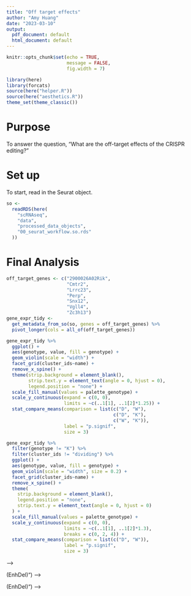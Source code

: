 ```yaml
---
title: "Off target effects"
author: "Amy Huang"
date: "2023-03-10"
output:
  pdf_document: default
  html_document: default
---
```


```r
knitr::opts_chunk$set(echo = TRUE, 
                      message = FALSE, 
                      fig.width = 7)

library(here)
library(forcats)
source(here("helper.R"))
source(here("aesthetics.R"))
theme_set(theme_classic())
```

# Purpose 

To answer the question, "What are the off-target effects of the CRISPR editing?"

# Set up

To start, read in the Seurat object. 

```r
so <-
  readRDS(here(
    "scRNAseq",
    "data",
    "processed_data_objects",
    "00_seurat_workflow.so.rds"
  ))
```

# Final Analysis

```r
off_target_genes <- c("2900026A02Rik",
                      "Cmtr2",
                      "Lrrc23",
                      "Perp",
                      "Snx12",
                      "Vgll4",
                      "Zc3h13")
gene_expr_tidy <- 
  get_metadata_from_so(so, genes = off_target_genes) %>% 
  pivot_longer(cols = all_of(off_target_genes))
```

```r
gene_expr_tidy %>% 
  ggplot() + 
  aes(genotype, value, fill = genotype) + 
  geom_violin(scale = "width") + 
  facet_grid(cluster_ids~name) + 
  remove_x_spine() + 
  theme(strip.background = element_blank(), 
        strip.text.y = element_text(angle = 0, hjust = 0), 
        legend.position = "none") + 
  scale_fill_manual(values = palette_genotype) + 
  scale_y_continuous(expand = c(0, 0), 
                     limits = ~c(..1[1], ..1[2]*1.25)) + 
  stat_compare_means(comparison = list(c("D", "W"), 
                                       c("D", "K"), 
                                       c("W", "K")), 
                     label = "p.signif", 
                     size = 3)
```


```r
gene_expr_tidy %>% 
  filter(genotype != "K") %>% 
  filter(cluster_ids != "dividing") %>% 
  ggplot() + 
  aes(genotype, value, fill = genotype) + 
  geom_violin(scale = "width", size = 0.2) + 
  facet_grid(cluster_ids~name) + 
  remove_x_spine() +
  theme(
    strip.background = element_blank(),
    legend.position = "none",
    strip.text.y = element_text(angle = 0, hjust = 0)
  ) + 
  scale_fill_manual(values = palette_genotype) + 
  scale_y_continuous(expand = c(0, 0), 
                     limits = ~c(..1[1], ..1[2]*1.3), 
                     breaks = c(0, 2, 4)) + 
  stat_compare_means(comparison = list(c("D", "W")), 
                     label = "p.signif", 
                     size = 3)
```

<!-- # Previous Analysis -->

<!-- And the table of off-target genes predicted by the Mudra analysis.  -->

<!-- ```{r} -->
<!-- off_target_genes <- -->
<!--   read_tsv(here("scRNAseq", "data", "off_target_CFD_0.3.txt"), -->
<!--            col_names = FALSE)$X1 -->
<!-- off_target_genes -->
<!-- ``` -->

<!-- Of the `r length(off_target_genes)`, there are `r length(off_target_genes[off_target_genes %in% rownames(so@assays$RNA@counts)])` genes that are present in the Seurat object. -->
<!-- <!-- 70 genes,  37 genes present --> -->

<!-- ```{r} -->
<!-- off_target_genes_present <- off_target_genes[off_target_genes %in% rownames(so@assays$RNA@counts)] -->
<!-- off_target_genes_present -->
<!-- ``` -->

<!-- ```{r} -->
<!-- gene_expr_tidy <- get_metadata_from_so(so, genes = off_target_genes_present) %>% -->
<!--   pivot_longer(cols = off_target_genes_present, -->
<!--                names_to = "gene") -->
<!-- zscore_mean_df <- gene_expr_tidy %>% -->
<!--   group_by(orig.ident, gene) %>% -->
<!--   summarise(mean_value = mean(value)) %>% -->
<!--   group_by(gene) %>% -->
<!--   mutate(zscore_mean_value = as.vector(scale(mean_value))) %>% -->
<!--   ungroup() -->
<!-- ``` -->

<!-- ```{r, fig.width = 7} -->
<!-- h_tbl <- get_metadata_from_so(so, genes = off_target_genes_present,  -->
<!--                      metadata = c("genotype", "orig.ident", "cluster_ids"),  -->
<!--                      slot = "scale.data") %>%  -->
<!--   arrange(genotype, cluster_ids) -->
<!-- h_df <- h_tbl %>%  -->
<!--   dplyr::select(cell, genotype, cluster_ids) %>%  -->
<!--   column_to_rownames("cell") -->
<!-- row_ann <- rowAnnotation( -->
<!--   df = h_df,  -->
<!--   col = list( -->
<!--     genotype = palette_genotype,  -->
<!--     cluster_ids = palette_cluster_ids -->
<!--   ) -->
<!-- ) -->
<!-- h_mtx <- h_tbl %>%  -->
<!--   dplyr::select(cell, all_of(off_target_genes_present)) %>%  -->
<!--   column_to_rownames("cell") %>%  -->
<!--   as.matrix() -->
<!-- Heatmap(h_mtx,  -->
<!--         name = "scaled\nlognorm expr.",  -->
<!--         # col = magma(25),  -->
<!--         show_row_names = FALSE,  -->
<!--         cluster_rows = FALSE,  -->
<!--         left_annotation = row_ann) -->
<!-- ``` -->

<!-- ```{r, fig.width = 3} -->
<!-- thresh <- 0.1 -->
<!-- mean_expr_df <- get_metadata_from_so(so, genes = off_target_genes_present) %>%  -->
<!--   pivot_longer(cols = off_target_genes_present) %>%  -->
<!--   group_by(name) %>%  -->
<!--   summarise(mean_value = mean(value)) %>% -->
<!--   arrange(mean_value) -->
<!-- mean_expr_df %>%  -->
<!--   ggplot() +  -->
<!--   aes(mean_value) +  -->
<!--   geom_histogram(bins = 50) +  -->
<!--   geom_vline(xintercept = thresh) +  -->
<!--   labs(x = "Mean log-normalized expression", y = "Frequency") -->
<!-- off_target_genes_present_expressed <- mean_expr_df %>%  -->
<!--   filter(mean_value > thresh) %>%  -->
<!--   .$name -->
<!-- ``` -->

<!-- ```{r} -->
<!-- off_target_genes_present_expressed -->
<!-- ``` -->


<!-- ```{r, fig.width = 7} -->
<!-- h_tbl <- get_metadata_from_so(so, genes = off_target_genes_present_expressed,  -->
<!--                      metadata = c("genotype", "orig.ident", "cluster_ids"),  -->
<!--                      slot = "scale.data") %>%  -->
<!--   arrange(genotype, cluster_ids) -->
<!-- h_df <- h_tbl %>%  -->
<!--   dplyr::select(cell, genotype, cluster_ids) %>%  -->
<!--   column_to_rownames("cell") -->
<!-- row_ann <- rowAnnotation( -->
<!--   df = h_df,  -->
<!--   col = list( -->
<!--     genotype = palette_genotype,  -->
<!--     cluster_ids = palette_cluster_ids -->
<!--   ) -->
<!-- ) -->
<!-- h_mtx <- h_tbl %>%  -->
<!--   dplyr::select(cell, all_of(off_target_genes_present_expressed)) %>%  -->
<!--   column_to_rownames("cell") %>%  -->
<!--   as.matrix() -->
<!-- Heatmap(h_mtx,  -->
<!--         name = "scaled\nlognorm expr.",  -->
<!--         # col = magma(25),  -->
<!--         show_row_names = FALSE,  -->
<!--         cluster_rows = FALSE,  -->
<!--         left_annotation = row_ann) -->
<!-- ``` -->

<!-- ```{r} -->
<!-- dge_df <- read_tsv( -->
<!--   here( -->
<!--     "scRNAseq", -->
<!--     "data", -->
<!--     "processed_data_tables", -->
<!--     "01_dge.genotype_one-v-one_per-cluster.tsv" -->
<!--   ) -->
<!-- ) %>% filter(contrast == "D_W") -->
<!-- ``` -->

<!-- ```{r, fig.asp = 2, fig.width = 4.5} -->
<!-- plot_df <- get_metadata_from_so(so, genes = off_target_genes_present_expressed,  -->
<!--                      metadata = c("genotype", "orig.ident", "cluster_ids")) %>%  -->
<!--   pivot_longer(cols = off_target_genes_present_expressed) %>%  -->
<!--   mutate(Clusters = case_when( -->
<!--     cluster_ids == "terminally exhausted" ~ "terminal", -->
<!--     cluster_ids %>% str_detect("exhausted") ~ str_remove(cluster_ids, " exhausted"), -->
<!--     TRUE ~ as.character(cluster_ids) -->
<!--   )) %>%  -->
<!--   filter(genotype %in% c("D", "W")) -->
<!-- plot_df %>%  -->
<!--   ggplot() +  -->
<!--   aes(genotype, value) +  -->
<!--   geom_violin(scale = "width") + -->
<!--   geom_text(aes(x = 1.5, y = 0, label = signif), -->
<!--             data = dge_df %>% -->
<!--               filter(gene %in% plot_df$name) %>% -->
<!--               mutate(signif = p_val_adj < 0.05))  + -->
<!--   facet_grid(name~Clusters) +  -->
<!--   remove_spines() +  -->
<!--   theme(strip.background = element_blank(),  -->
<!--         strip.text.y = element_text(angle = 0, hjust = 0, vjust = 0.5),  -->
<!--         axis.text.y = element_blank()) +  -->
<!--   labs(y = "log-normalized expression") -->
<!-- ``` -->

<!-- # Chr 1 -->

<!-- ```{r} -->
<!-- genes_df <- read_tsv(here("scRNAseq", "data", "genes.gtf"), skip = 5, col_names = FALSE) %>% -->
<!--   filter(X3 == "gene") %>% -->
<!--   separate(X9, into = c("gene_id", "gene_version", "gene_name", "gene_source", "gene_biotype"), -->
<!--            sep = "; ") %>% -->
<!--   mutate(gene_name = str_sub(gene_name, start = 12, end = -2)) %>% -->
<!--   dplyr::relocate(gene_name, .before = X1) -->
<!-- ``` -->

<!-- ```{r} -->
<!-- # get genes from chromosome 1 -->
<!-- chr1_genes_df <- genes_df %>% -->
<!--   filter(X1 == "1") -->

<!-- all_genes_in_so <- rownames(so@assays$RNA@counts) -->
<!-- length(all_genes_in_so) -->
<!-- # there are 14,462 genes in the Seurat object -->

<!-- chr1_genes_in_so <- all_genes_in_so[all_genes_in_so %in% chr1_genes_df$gene_name] -->
<!-- length(chr1_genes_in_so) -->
<!-- # there are 859 genes on Chr1 found -->

<!-- chr1_off_target_genes <- off_target_genes[off_target_genes %in% chr1_genes_in_so] -->
<!-- length(chr1_off_target_genes) -->
<!-- # of those, 5 are off target genes -->
<!-- ``` -->



<!-- ```{r} -->
<!-- dge_df %>% -->
<!--   filter(gene %in% chr1_genes_in_so) %>% -->
<!--   group_by(Clusters) %>% -->
<!--   mutate(signed_loglog_p = ifelse(avg_logFC > 0, -->
<!--                                     log10(-log10(p_val)), -->
<!--                                     -log10(-log10(p_val)))) %>% -->
<!--   arrange(signed_loglog_p) %>% -->
<!--   mutate(rank = row_number()) %>% -->
<!--   ggplot() + -->
<!--   aes(rank, signed_loglog_p) + -->
<!--   # geom_point(size = 0.5) + -->
<!--   geom_hline(yintercept = 0, linetype = "dotted") + -->
<!--   # geom_hline(yintercept = c(log10(-log10(0.05)),-log10(-log10(0.05))), -->
<!--   #            color = "red") + -->
<!--   # geom_line() + -->
<!--   geom_point(size = 0.1, alpha = 0.5) + -->
<!--   geom_point(data = ~..1 %>% filter(gene %in% chr1_off_target_genes), -->
<!--              size = 2) + -->
<!--   geom_text_repel(aes(label = gene), -->
<!--                   data = ~..1 %>% filter(gene %in% chr1_off_target_genes)) + -->
<!--   facet_wrap(~Clusters, ncol = 5, scale = "free_y") + -->
<!--   remove_x_spine() + -->
<!--   theme(strip.background = element_blank(), -->
<!--         axis.text.x = element_blank()) + -->
<!--   labs(title = "Genes differentially expressed between EnhDel vs WT on Chr1", -->
<!--        subtitle = "Labelled genes are predicted off-target", -->
<!--        y = "(WT) <-- Directional log(-log(p-value)) --> (EnhDel)") -->
<!-- ``` -->



<!-- ```{r, fig.width = 15} -->
<!-- dge_df %>% -->
<!--   group_by(Clusters) %>% -->
<!--   mutate(signed_loglog_p = ifelse(avg_logFC > 0, -->
<!--                                     log10(-log10(p_val)), -->
<!--                                     -log10(-log10(p_val)))) %>% -->
<!--   arrange(signed_loglog_p) %>% -->
<!--   mutate(rank = row_number()) %>% -->
<!--   ggplot() + -->
<!--   aes(rank, signed_loglog_p) + -->
<!--   # geom_point(size = 0.5) + -->
<!--   geom_hline(yintercept = 0, linetype = "dotted") + -->
<!--   # geom_hline(yintercept = c(log10(-log10(0.05)),-log10(-log10(0.05))), -->
<!--   #            color = "red") + -->
<!--   # geom_line() + -->
<!--   geom_point(size = 0.1, alpha = 0.5) + -->
<!--   geom_point(data = ~..1 %>% filter(gene %in% off_target_genes_present), -->
<!--              size = 2) + -->
<!--   geom_text_repel(aes(label = gene), -->
<!--                   data = ~..1 %>% filter(gene %in% off_target_genes_present),  -->
<!--                   max.overlaps = Inf,  -->
<!--                   direction = "both") + -->
<!--   facet_wrap(~Clusters, ncol = 5, scale = "free_y") + -->
<!--   remove_x_spine() + -->
<!--   theme(strip.background = element_blank(), -->
<!--         axis.text.x = element_blank()) + -->
<!--   labs(title = "Genes differentially expressed between EnhDel vs WT", -->
<!--        subtitle = "Labelled genes are predicted off-target", -->
<!--        y = "(WT) <-- Directional log(-log(p-value)) --> (EnhDel)") -->
<!-- ``` -->






